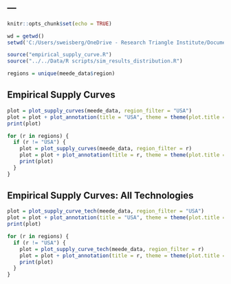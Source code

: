 ---
---

```r
knitr::opts_chunk$set(echo = TRUE)

wd = getwd()
setwd('C:/Users/sweisberg/OneDrive - Research Triangle Institute/Documents/EMA/EMA/Model/Results')

source("empirical_supply_curve.R")
source("../../Data/R scripts/sim_results_distribution.R")

regions = unique(meede_data$region)

```

## Empirical Supply Curves

```r
plot = plot_supply_curves(meede_data, region_filter = "USA")
plot = plot + plot_annotation(title = "USA", theme = theme(plot.title = element_text(face = "bold", hjust = 0.5)))
print(plot)

for (r in regions) {
  if (r != "USA") {
    plot = plot_supply_curves(meede_data, region_filter = r)
    plot = plot + plot_annotation(title = r, theme = theme(plot.title = element_text(face = "bold", hjust = 0.5)))
    print(plot)
  }
}
```

## Empirical Supply Curves: All Technologies

```r
plot = plot_supply_curve_tech(meede_data, region_filter = "USA")
plot = plot + plot_annotation(title = "USA", theme = theme(plot.title = element_text(face = "bold", hjust = 0.5)))
print(plot)

for (r in regions) {
  if (r != "USA") {
    plot = plot_supply_curve_tech(meede_data, region_filter = r)
    plot = plot + plot_annotation(title = r, theme = theme(plot.title = element_text(face = "bold", hjust = 0.5)))
    print(plot)
  }
}
```